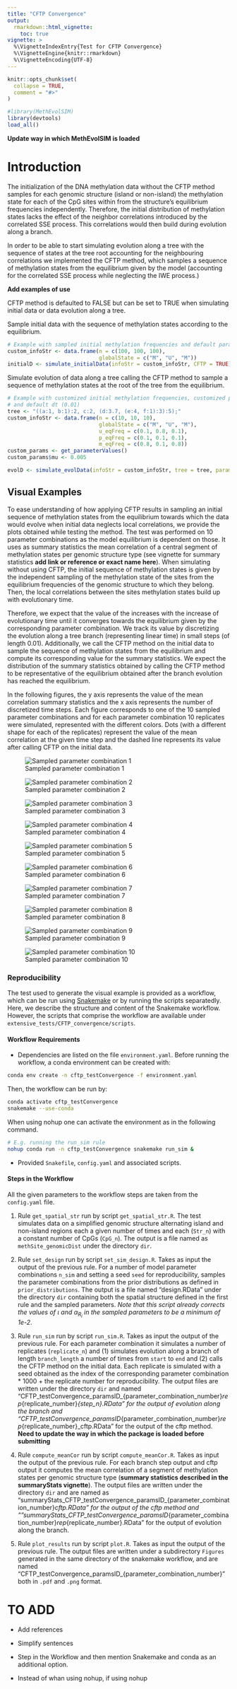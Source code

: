 ```yaml
---
title: "CFTP Convergence"
output: 
  rmarkdown::html_vignette:
    toc: true
vignette: >
  %\VignetteIndexEntry{Test for CFTP Convergence}
  %\VignetteEngine{knitr::rmarkdown}
  %\VignetteEncoding{UTF-8}
---
```


```r
knitr::opts_chunk$set(
  collapse = TRUE,
  comment = "#>"
)
```

```r
#library(MethEvolSIM)
library(devtools)
load_all()
```

**Update way in which MethEvolSIM is loaded**

# Introduction

The initialization of the DNA methylation data without the CFTP method samples for each genomic structure (island or non-island) the methylation state for each of the CpG sites within from the structure's equilibrium frequencies independently. Therefore, the initial distribution of methylation states lacks the effect of the neighbor correlations introduced by the correlated SSE process. This correlations would then build during evolution along a branch. 

In order to be able to start simulating evolution along a tree with the sequence of states at the tree root accounting for the neighbouring correlations we implemented the CFTP method, which samples a sequence of methylation states from the equilibrium given by the model (accounting for the correlated SSE process while neglecting the IWE process.)

**Add examples of use**

CFTP method is defaulted to FALSE but can be set to TRUE when simulating initial data or data evolution along a tree.

Sample initial data with the sequence of methylation states according to the equilibrium.

```r
# Example with sampled initial methylation frequencies and default parameter values
custom_infoStr <- data.frame(n = c(100, 100, 100),
                             globalState = c("M", "U", "M"))
initialD <- simulate_initialData(infoStr = custom_infoStr, CFTP = TRUE)
```

Simulate evolution of data along a tree calling the CFTP method to sample a sequence of methylation states at the root of the tree from the equilibrium.

```r
# Example with customized initial methylation frequencies, customized parameter values 
# and default dt (0.01)
tree <- "((a:1, b:1):2, c:2, (d:3.7, (e:4, f:1):3):5);"
custom_infoStr <- data.frame(n = c(10, 10, 10),
                             globalState = c("M", "U", "M"),
                             u_eqFreq = c(0.1, 0.8, 0.1),
                             p_eqFreq = c(0.1, 0.1, 0.1),
                             m_eqFreq = c(0.8, 0.1, 0.8))
custom_params <- get_parameterValues()
custom_params$mu <- 0.005

evolD <- simulate_evolData(infoStr = custom_infoStr, tree = tree, params = custom_params, CFTP = TRUE)
```






## Visual Examples

To ease understanding of how applying CFTP results in sampling an initial sequence of methylation states from the equilibrium towards which the data would evolve when initial data neglects local correlations, we provide the plots obtained while testing the method. The test was performed on 10 parameter combinations as the model equilibrium is dependent on those. It uses as summary statistics the mean correlation of a central segment of methylation states per genomic structure type (see vignette for summary statistics **add link or reference or exact name here**). When simulating without using CFTP, the initial sequence of methylation states is given by the independent sampling of the methylation state of the sites from the equilibrium frequencies of the genomic structure to which they belong. Then, the local correlations between the sites methylation states build up with evolutionary time.

Therefore, we expect that the value of the increases with the increase of evolutionary time until it converges towards the equilibrium given by the corresponding parameter combination. We track its value by discretizing the evolution along a tree branch (representing linear time) in small steps (of length 0.01). Additionally, we call the CFTP method on the initial data to sample the sequence of methylation states from the equilibrium and compute its corresponding value for the summary statistics. We expect the distribution of the summary statistics obtained by calling the CFTP method to be representative of the equilibrium obtained after the branch evolution has reached the equilibrium.

In the following figures, the y axis represents the value of the mean correlation summary statistics and the x axis represents the number of discretized time steps. Each figure corresponds to one of the 10 sampled parameter combinations and for each parameter combination 10 replicates were simulated, represented with the different colors. Dots (with a different shape for each of the replicates) represent the value of the mean correlation at the given time step and the dashed line represents its value after calling CFTP on the initial data.


![Sampled parameter combination 1](Figures/CFTP_testConvergence_paramsID_01.png)

![Sampled parameter combination 2](Figures/CFTP_testConvergence_paramsID_02.png)

![Sampled parameter combination 3](Figures/CFTP_testConvergence_paramsID_03.png)

![Sampled parameter combination 4](Figures/CFTP_testConvergence_paramsID_04.png)

![Sampled parameter combination 5](Figures/CFTP_testConvergence_paramsID_05.png)

![Sampled parameter combination 6](Figures/CFTP_testConvergence_paramsID_06.png)

![Sampled parameter combination 7](Figures/CFTP_testConvergence_paramsID_07.png)

![Sampled parameter combination 8](Figures/CFTP_testConvergence_paramsID_08.png)

![Sampled parameter combination 9](Figures/CFTP_testConvergence_paramsID_09.png)

![Sampled parameter combination 10](Figures/CFTP_testConvergence_paramsID_10.png)




### Reproducibility

The test used to generate the visual example is provided as a workflow, which can be run using [Snakemake](https://snakemake.readthedocs.io) or by running the scripts separatedly. Here, we describe the structure and content of the Snakemake workflow. However, the scripts that comprise the workflow are available under `extensive_tests/CFTP_convergence/scripts`.


#### Workflow Requirements

-   Dependencies are listed on the file `environment.yaml`. Before running the workflow, a conda environment can be created with:

```bash
conda env create -n cftp_testConvergence -f environment.yaml
```

Then, the workflow can be run by:

```bash
conda activate cftp_testConvergence
snakemake --use-conda
```

When using nohup one can activate the environment as in the following command.

```bash
# E.g. running the run_sim rule
nohup conda run -n cftp_testConvergence snakemake run_sim &
```

-   Provided `Snakefile`, `config.yaml` and associated scripts.

#### Steps in the Workflow

All the given parameters to the workflow steps are taken from the `config.yaml` file.

1.  Rule `get_spatial_str` run by script `get_spatial_str.R`. The test simulates data on a simplified genomic structure alternating island and non-island regions each a given number of times and each (`Str_n`) with a constant number of CpGs  (`CpG_n`). The output is a file named as `methSite_genomicDist` under the directory `dir`.

2.  Rule `set_design` run by script `set_sim_design.R`. Takes as input the output of the previous rule. For a number of model parameter combinations `n_sim` and setting a seed `seed` for reproducibility, samples the parameter combinations from the prior distributions as defined in `prior_distributions`. The output is a file named "design.RData" under the directory `dir` containing both the spatial structure defined in the first rule and the sampled parameters. *Note that this script already corrects the values of* $\iota$ *and* $\alpha_{R_i}$ *in the sampled parameters to be a minimum of 1e-2*.

3.  Rule `run_sim` run by script `run_sim.R`. Takes as input the output of the previous rule. For each parameter combination it simulates a number of replicates (`replicate_n`) and (1) simulates evolution along a branch of length `branch_length` a number of times from `start` to `end` and (2) calls the CFTP method on the initial data. Each replicate is simulated with a seed obtained as the index of the corresponding parameter combination * 1000 + the replicate number for reproducibility. The output files are written under the directory `dir` and named "CFTP_testConvergence_paramsID_{parameter_combination_number}_rep_{replicate_number}_{step_n}.RData" for the output of evolution along the branch and "CFTP_testConvergence_paramsID_{parameter_combination_number}_rep_{replicate_number}_cftp.RData" for the output of the cftp method. **Need to update the way in which the package is loaded before submitting**

4.  Rule `compute_meanCor` run by script `compute_meanCor.R`. Takes as input the output of the previous rule. For each branch step output and cftp output it computes the mean correlation of a segment of methylation states per genomic structure type (**summary statistics described in the summaryStats vignette**). The output files are written under the directory `dir` and are named as "summaryStats_CFTP_testConvergence_paramsID_{parameter_combination_number}_cftp.RData" for the output of the cftp method and ""summaryStats_CFTP_testConvergence_paramsID_{parameter_combination_number}_rep_{replicate_number}.RData" for the output of evolution along the branch.

5.  Rule `plot_results` run by script `plot.R`. Takes as input the output of the previous rule.  The output files are written under a subdirectory `Figures` generated in the same directory of the snakemake workflow, and are named "CFTP_testConvergence_paramsID_{parameter_combination_number}" both in `.pdf` and `.png` format.


# TO ADD

- Add references

- Simplify sentences

- Step in the Workflow and then mention Snakemake and conda as an additional option.
 
- Instead of whan using nohup, if using nohup







